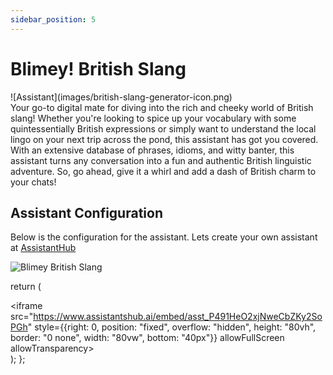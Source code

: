 ```yaml
---
sidebar_position: 5
---
```


# Blimey! British Slang

<div style={{display:"inline-block"}}>
    <div style={{float:"left",paddingRight:10}}>![Assistant](images/british-slang-generator-icon.png)</div>
    Your go-to digital mate for diving into the rich and cheeky world of British slang! Whether you're looking to spice up your vocabulary with some quintessentially British expressions or simply want to understand the local lingo on your next trip across the pond, this assistant has got you covered. With an extensive database of phrases, idioms, and witty banter, this assistant turns any conversation into a fun and authentic British linguistic adventure. So, go ahead, give it a whirl and add a dash of British charm to your chats!
</div>

## Assistant Configuration

Below is the configuration for the assistant. Lets create your own assistant at [AssistantHub](https://www.assistantshub.ai/)

![Blimey British Slang](images/british-slang-generator.png)

  return (
    <div>
        <iframe src="https://www.assistantshub.ai/embed/asst_P491HeO2xjNweCbZKy2SoPGh"
         style={{right: 0, position: "fixed", overflow: "hidden", height: "80vh", border: "0 none", width: "80vw", bottom: "40px"}}
         allowFullScreen allowTransparency></iframe>
    </div>
  );
};

<Assistant/>